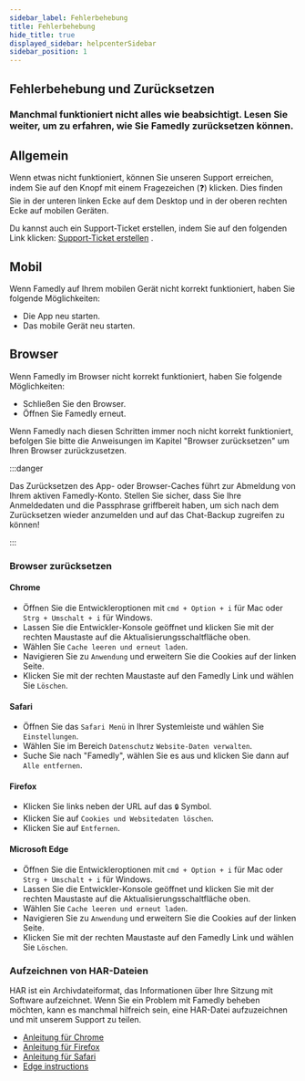 ```yaml
---
sidebar_label: Fehlerbehebung
title: Fehlerbehebung
hide_title: true
displayed_sidebar: helpcenterSidebar
sidebar_position: 1
---
```



<div class="hero hero--primary">
  <div class="container">
    <h2 class="hero__title">Fehlerbehebung und Zurücksetzen</h2>
    <h3>Manchmal funktioniert nicht alles wie beabsichtigt. Lesen Sie weiter, um zu erfahren, wie Sie Famedly zurücksetzen können.</h3>
  </div>
</div>

## Allgemein

Wenn etwas nicht funktioniert, können Sie unseren Support erreichen, indem Sie auf den Knopf mit einem Fragezeichen (❓) klicken. Dies finden Sie in der unteren linken Ecke auf dem Desktop und in der oberen rechten Ecke auf mobilen Geräten.

Du kannst auch ein Support-Ticket erstellen, indem Sie auf den folgenden Link klicken: [Support-Ticket erstellen](https://famedly.atlassian.net/servicedesk/customer/portal/7) .

## Mobil

Wenn Famedly auf Ihrem mobilen Gerät nicht korrekt funktioniert, haben Sie folgende Möglichkeiten:

- Die App neu starten.
- Das mobile Gerät neu starten.

## Browser

Wenn Famedly im Browser nicht korrekt funktioniert, haben Sie folgende Möglichkeiten:

- Schließen Sie den Browser.
- Öffnen Sie Famedly erneut.

Wenn Famedly nach diesen Schritten immer noch nicht korrekt funktioniert, befolgen Sie bitte die Anweisungen im Kapitel "Browser zurücksetzen" um Ihren Browser zurückzusetzen.

:::danger

Das Zurücksetzen des App- oder Browser-Caches führt zur Abmeldung von Ihrem aktiven Famedly-Konto. Stellen Sie sicher, dass Sie Ihre Anmeldedaten und die Passphrase griffbereit haben, um sich nach dem Zurücksetzen wieder anzumelden und auf das Chat-Backup zugreifen zu können!

:::

### Browser zurücksetzen

#### Chrome

- Öffnen Sie die Entwickleroptionen mit `cmd + Option + i` für Mac oder `Strg + Umschalt + i` für Windows.
- Lassen Sie die Entwickler-Konsole geöffnet und klicken Sie mit der rechten Maustaste auf die Aktualisierungsschaltfläche oben.
- Wählen Sie `Cache leeren und erneut laden`.
- Navigieren Sie zu `Anwendung` und erweitern Sie die Cookies auf der linken Seite.
- Klicken Sie mit der rechten Maustaste auf den Famedly Link und wählen Sie `Löschen`.

#### Safari

- Öffnen Sie das `Safari Menü` in Ihrer Systemleiste und wählen Sie `Einstellungen`.
- Wählen Sie im Bereich `Datenschutz` `Website-Daten verwalten`.
- Suche Sie nach "Famedly", wählen Sie es aus und klicken Sie dann auf `Alle entfernen`.

#### Firefox

- Klicken Sie links neben der URL auf das `🔒` Symbol.
- Klicken Sie auf `Cookies und Websitedaten löschen`.
- Klicken Sie auf `Entfernen`.

#### Microsoft Edge

- Öffnen Sie die Entwickleroptionen mit `cmd + Option + i` für Mac oder `Strg + Umschalt + i` für Windows.
- Lassen Sie die Entwickler-Konsole geöffnet und klicken Sie mit der rechten Maustaste auf die Aktualisierungsschaltfläche oben.
- Wählen Sie `Cache leeren und erneut laden`.
- Navigieren Sie zu `Anwendung` und erweitern Sie die Cookies auf der linken Seite.
- Klicken Sie mit der rechten Maustaste auf den Famedly Link und wählen Sie `Löschen`.

### Aufzeichnen von HAR-Dateien

HAR ist ein Archivdateiformat, das Informationen über Ihre Sitzung mit Software aufzeichnet. Wenn Sie ein Problem mit Famedly beheben möchten, kann es manchmal hilfreich sein, eine HAR-Datei aufzuzeichnen und mit unserem Support zu teilen.

- [Anleitung für Chrome](https://support.google.com/admanager/answer/10358597?hl=de)
- [Anleitung für Firefox](https://firefox-source-docs.mozilla.org/devtools-user/network_monitor/index.html#opening-the-network-monitor)
- [Anleitung für Safari](https://developer.apple.com/safari/tools/#current)
- [Edge instructions](https://learn.microsoft.com/en-us/microsoft-edge/devtools-guide-chromium/network/)
